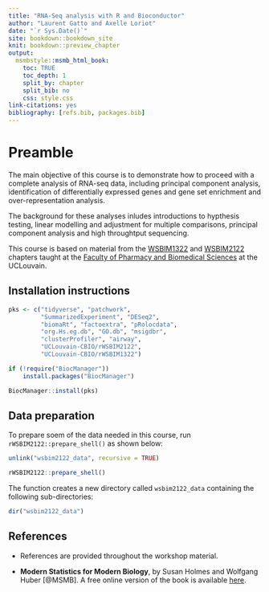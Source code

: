 ```yaml
---
title: "RNA-Seq analysis with R and Bioconductor"
author: "Laurent Gatto and Axelle Loriot"
date: "`r Sys.Date()`"
site: bookdown::bookdown_site
knit: bookdown::preview_chapter
output:
  msmbstyle::msmb_html_book:
    toc: TRUE
    toc_depth: 1
    split_by: chapter
    split_bib: no
    css: style.css
link-citations: yes
bibliography: [refs.bib, packages.bib]
---
```


# Preamble {-}

The main objective of this course is to demonstrate how to proceed
with a complete analysis of RNA-seq data, including principal
component analysis, identification of differentially expressed genes
and gene set enrichment and over-representation analysis.

The background for these analyses inludes introductions to hypthesis
testing, linear modelling and adjustment for multiple comparisons,
principal component analysis and high throughtput sequencing.

This course is based on material from the
[WSBIM1322](http://bit.ly/WSBIM1322) and
[WSBIM2122](http://bit.ly/WSBIM2122) chapters taught at the [Faculty
of Pharmacy and Biomedical
Sciences](https://uclouvain.be/en/faculties/fasb) at the UCLouvain.

## Installation instructions {-}

```r
pks <- c("tidyverse", "patchwork",
         "SummarizedExperiment", "DESeq2",
         "biomaRt", "factoextra", "pRolocdata",
         "org.Hs.eg.db", "GO.db", "msigdbr",
         "clusterProfiler", "airway",
         "UCLouvain-CBIO/rWSBIM2122",
         "UCLouvain-CBIO/rWSBIM1322")

if (!require("BiocManager"))
    install.packages("BiocManager")

BiocManager::install(pks)
```

## Data preparation  {-}

To prepare soem of the data needed in this course, run
`rWSBIM2122::prepare_shell()` as shown below:


```r
unlink("wsbim2122_data", recursive = TRUE)
```

```r
rWSBIM2122::prepare_shell()
```

The function creates a new directory called `wsbim2122_data`
containing the following sub-directories:

```r
dir("wsbim2122_data")
```

## References {-}

- References are provided throughout the workshop material.

- **Modern Statistics for Modern Biology**, by Susan Holmes and
  Wolfgang Huber [@MSMB]. A free online version of the book is
  available [here](https://www-huber.embl.de/msmb/).
